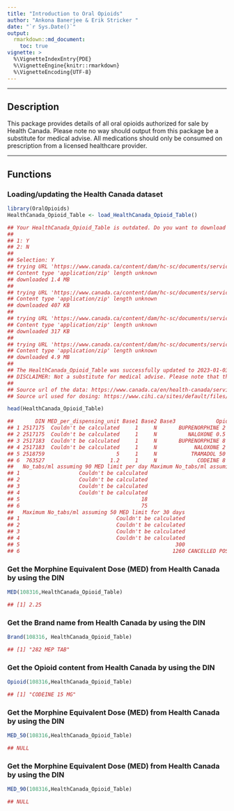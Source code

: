 ```yaml
---
title: "Introduction to Oral Opioids"
author: "Ankona Banerjee & Erik Stricker "
date: "`r Sys.Date()`"
output: 
  rmarkdown::md_document:
    toc: true
vignette: >
  %\VignetteIndexEntry{PDE}
  %\VignetteEngine{knitr::rmarkdown}
  %\VignetteEncoding{UTF-8}
---
```


------------

## Description
This package provides details of all oral opioids authorized for sale by Health Canada. Please note no way should output from this package be a substitute for medical advise. All medications should only be consumed on prescription from a licensed healthcare provider.

------------

## Functions
### Loading/updating the Health Canada dataset

```R
library(OralOpioids)
HealthCanada_Opioid_Table <- load_HealthCanada_Opioid_Table()
```

```R
## Your HealthCanada_Opioid_Table is outdated. Do you want to download  the latest data from Health Canada? (y/n) 
## 
## 1: Y
## 2: N
## 
## Selection: Y
## trying URL 'https://www.canada.ca/content/dam/hc-sc/documents/services/drug-product-database/allfiles.zip'
## Content type 'application/zip' length unknown
## downloaded 1.4 MB
## 
## trying URL 'https://www.canada.ca/content/dam/hc-sc/documents/services/drug-product-database/allfiles_ap.zip'
## Content type 'application/zip' length unknown
## downloaded 407 KB
## 
## trying URL 'https://www.canada.ca/content/dam/hc-sc/documents/services/drug-product-database/allfiles_dr.zip'
## Content type 'application/zip' length unknown
## downloaded 317 KB
## 
## trying URL 'https://www.canada.ca/content/dam/hc-sc/documents/services/drug-product-database/allfiles_ia.zip'
## Content type 'application/zip' length unknown
## downloaded 4.9 MB
## 
## The HealthCanada_Opioid_Table was successfully updated to 2023-01-03.
## DISCLAIMER: Not a substitute for medical advise. Please note that the output generated by the package should not be substituted for clinical advise and any medication ## should be only consumed at the advise of a licensed healthcare provider.
## 
## Source url of the data: https://www.canada.ca/en/health-canada/services/drugs-health-products/drug-products/drug-product-database/what-data-extract-drug-product-database.html
## Source url used for dosing: https://www.cihi.ca/sites/default/files/document/opioid-prescribing-canada-trends-en-web.pdf
```
```R
head(HealthCanada_Opioid_Table)
```
```R
##       DIN MED_per_dispensing_unit Base1 Base2 Base3             Opioid      Route   Form                       Brand No_tabs/ml assuming 50 MED limit per day
## 1 2517175  Couldn't be calculated     1     N       BUPRENORPHINE 2 MG SUBLINGUAL TABLET TARO-BUPRENORPHINE/NALOXONE                   Couldn't be calculated
## 2 2517175  Couldn't be calculated     1     N          NALOXONE 0.5 MG SUBLINGUAL TABLET TARO-BUPRENORPHINE/NALOXONE                   Couldn't be calculated
## 3 2517183  Couldn't be calculated     1     N       BUPRENORPHINE 8 MG SUBLINGUAL TABLET TARO-BUPRENORPHINE/NALOXONE                   Couldn't be calculated
## 4 2517183  Couldn't be calculated     1     N            NALOXONE 2 MG SUBLINGUAL TABLET TARO-BUPRENORPHINE/NALOXONE                   Couldn't be calculated
## 5 2518759                       5     1     N           TRAMADOL 50 MG       ORAL TABLET           JAMP TRAMADOL HCL                                       10
## 6  763527                     1.2     1     N             CODEINE 8 MG       ORAL TABLET            ORADRINE TABLETS                                       42
##   No_tabs/ml assuming 90 MED limit per day Maximum No_tabs/ml assuming 50 MED limit for 7 days Maximum No_tabs/ml assuming 50 MED limit for 14 days
## 1                   Couldn't be calculated                              Couldn't be calculated                               Couldn't be calculated
## 2                   Couldn't be calculated                              Couldn't be calculated                               Couldn't be calculated
## 3                   Couldn't be calculated                              Couldn't be calculated                               Couldn't be calculated
## 4                   Couldn't be calculated                              Couldn't be calculated                               Couldn't be calculated
## 5                                       18                                                  70                                                  140
## 6                                       75                                                 294                                                  588
##   Maximum No_tabs/ml assuming 50 MED limit for 30 days              Status_1 last_updated
## 1                               Couldn't be calculated              APPROVED   2023-01-03
## 2                               Couldn't be calculated              APPROVED   2023-01-03
## 3                               Couldn't be calculated              APPROVED   2023-01-03
## 4                               Couldn't be calculated              APPROVED   2023-01-03
## 5                                                  300              APPROVED   2023-01-03
## 6                                                 1260 CANCELLED POST MARKET   2023-01-03
```
### Get the Morphine Equivalent Dose (MED) from Health Canada by using the DIN

```R
MED(108316,HealthCanada_Opioid_Table)
```
```R
## [1] 2.25
```

### Get the Brand name from Health Canada by using the DIN

```R
Brand(108316, HealthCanada_Opioid_Table)
```
```R
## [1] "282 MEP TAB"
```

### Get the Opioid content from Health Canada by using the DIN

```R
Opioid(108316,HealthCanada_Opioid_Table)
```
```R
## [1] "CODEINE 15 MG"
```
### Get the Morphine Equivalent Dose (MED) from Health Canada by using the DIN

```R
MED_50(108316,HealthCanada_Opioid_Table)
```
```R
## NULL
```
### Get the Morphine Equivalent Dose (MED) from Health Canada by using the DIN

```R
MED_90(108316,HealthCanada_Opioid_Table)
```
```R
## NULL
```
